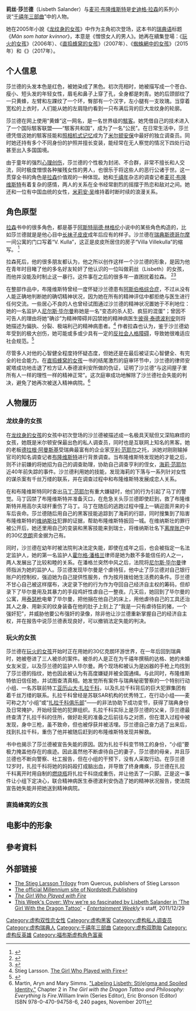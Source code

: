 {{noteTA
|G1=Show
|1=zh-hk:露美·慧柏絲;zh-tw:歐蜜·瑞佩斯;zh-cn:劳米·拉佩斯;
|2=zh-hk:朗妮·瑪娜;zh-tw:魯妮·瑪拉;zh-cn:鲁妮·玛拉;
|3=zh-hk:嘉莉兒·佛伊;zh-tw:克萊兒·芙伊;zh-cn:克莱尔·芙伊;
}}
{{Infobox character
| name = 莉丝·莎兰德
| image = Noomi Rapace as Lisbeth Salander.jpg
| caption = 莉絲·莎蘭德，瑞典版電影系列，由[[露美·慧柏絲|露美·慧柏絲]]飾演
| occupation = 黑客共和国“公民”--[[黑客_(计算机安全)|电脑黑客]]<br>[[米尔顿安保|米尔顿安保]]私人调查员
| gender = [[女|女]]
| astrological sign = [[金牛座|金牛座]]
| nationality = [[瑞典人|瑞典人]]
| alias = 黄蜂
| lbl1 =
| data1 = 岀生於{{birth date|1978|04|30}}
| portrayer = [[露美·慧柏絲|露美·慧柏絲]]{{small|（[[千禧年_(电视剧)|瑞典版]]）}}<br>{{link-en|Tehilla Blad|Tehilla Blad}}{{small|（瑞典版，小孩）}}<br>[[鲁妮·玛拉|鲁妮·玛拉]]{{small|（[[龙纹身的女孩_(2011年电影)|英文版，2011年]]）}}<br>[[克萊兒·芙伊|克萊兒·芙伊]]{{small|（[[蜘蛛網中的女孩_(電影)|英文版，2018年]]）}}
| family = 阿格尼塔·索菲亚·莎兰德 (母亲)<br>亚历山大·扎拉千科 (父亲)<br>凯米拉·莎兰德 (孪生姐姐)<br>罗纳德·尼德曼 (同父异母哥哥)
| series = 「[[千禧年三部曲|千禧年三部曲]]」角色
| first = [[龙纹身的女孩|龙纹身的女孩]]（2005年）
| last = {{link-en|以眼還眼的女孩|The Girl Who Takes an Eye for an Eye}}（2017年）
| creator = [[史迪格·拉森|史迪格·拉森]]
}}
'''莉丝·莎兰德'''（Lisbeth Salander）与[[麦可·布隆维斯特|麦可·布隆维斯特]]是[[史迪格·拉森|史迪格·拉森]]的系列小说“[[千禧年三部曲|千禧年三部曲]]”中的人物。

她在2005年小說《[[龙纹身的女孩|龙纹身的女孩]]》中作为主角初次登场，这本书的[[瑞典语|瑞典语]]标题《''Män som hatar kvinnor''》，本意是《憎恨女人的男人》。她再在續集登場：《[[玩火的女孩|玩火的女孩]]》（2006年）、《[[直捣蜂窝的女孩|直捣蜂窝的女孩]]》（2007年）、《[[蜘蛛網中的女孩|蜘蛛網中的女孩]]》（2015年）和《{{link-en|以眼還眼的女孩|The Girl Who Takes an Eye for an Eye}}》（2017年）。

==个人信息==
莎兰德的头发本色是红色，被她染成了黑色。初次亮相时，她被描写成一个苍白、瘦小、短头发的年轻女性，眉毛和鼻子上穿了孔，全身都是刺青。她的后颈部纹了一只黄蜂，左臂和左踝纹了一个环，臀部有一个汉字，左小腿有一支玫瑰。当穿着宽松的上衣时，人们能从她的左肩隐约看到一只布满后背的巨大龙纹身的轮廓。

莎兰德在网上使用“黄蜂”这一网名，是一名世界级的[[駭客|駭客]]。她凭借自己的技术进入了一个国际駭客联盟——“駭客共和国”，成为了一名“公民”。在日常生活中，莎兰德凭借这她的駭客技能和[[照相机式记忆|照相机式记忆]]成为了[[米尔顿安保|米尔顿安保]]中最好的独立调查员。同时她还持有多个不同身份的护照并擅长变装，能经常在无人察觉的情况下四处行动甚至出入多国国境。

由于童年的强烈[[心理创伤|心理创伤]]，莎兰德的个性极为封闭、不合群，非常不擅长和人交流，同时极度憎恨各种摧残女性的男人，也很乐于将这些人的恶行公诸于世。这一贯穿全书的角色是[[史迪格·拉森|拉森]]价值观的一种体现。她和[[千禧年(杂志)|千禧年]]杂志的调查记者[[麦可·布隆维斯特|麦可·布隆维斯特]]有着复杂的感情，两人的关系在全书经常剧烈的摇摆于热恋和敌对之间。她还和一位有中国血统的女性，[[米莉安·吴|米莉安·吴]]维持着时断时续的浪漫关系。

==角色原型==
[[史迪格·拉森|拉森]]书中的很多角色，都是基于[[阿斯特丽德·林格伦|阿斯特丽德·林格伦]]小说中的某些角色构造的，比如莎兰德就是是他心目中[[长袜子皮皮|长袜子皮皮]]成年后应有的样子。沙兰德在[[瑞典|瑞典]][[斯德哥尔摩|斯德哥尔摩]]一间公寓的门口写着“V. Kulla”，这正是皮皮所居住的房子“Villa Villekulla”的缩写。 <ref name="stieglarsson.com">{{cite web |title=Lisbeth's new apartment |url=http://www.stieglarsson.com/millennium-stockholm-map/lisbeths-new-apartment-1280977 |accessdate=2010-10-29 |archive-url=https://web.archive.org/web/20120602163116/http://www.stieglarsson.com/millennium-stockholm-map/lisbeths-new-apartment-1280977 |archive-date=2012-06-02 |dead-url=yes }}</ref>

拉森死后，他的很多朋友都认为，他之所以创作这样一个沙兰德的形象，是因为他在青年时目睹了他的多名好友轮奸了他认识的一位叫做莉丝（Lisbeth）的女孩，而他并没能及时制止这一暴行。这件事在之后的很多年一直困扰着拉森。 <ref>{{cite web |last=Penny |first=Laurie |url=http://www.newstatesman.com/blogs/laurie-penny/2010/09/women-girl-real-violence |title=Girls, tattoos and men who hate women |publisher=New Statesman |date=2010-09-05 |accessdate=2010-10-19 |archive-date=2019-02-19 |archive-url=https://web.archive.org/web/20190219085833/https://www.newstatesman.com/blogs/laurie-penny/2010/09/women-girl-real-violence |dead-url=no }}</ref><ref>{{cite news | url=http://www.dailymail.co.uk/news/article-1299216/Stieg-Larsson-wrote-novel-The-Girl-Dragon-Tattoo-fuelled-brutal-rape.html | location=London | work=Daily Mail | first=Kurdo | last=Baski | title=How a brutal rape and a lifelong burden of guilt fuelled Girl with the Dragon Tattoo writer Stieg Larsson | date=2010-07-31 | accessdate=2014-08-06 | archive-date=2012-07-23 | archive-url=https://archive.is/20120723063353/http://www.dailymail.co.uk/news/article-1299216/Stieg-Larsson-wrote-novel-The-Girl-Dragon-Tattoo-fuelled-brutal-rape.html | dead-url=no }}</ref>

在整部作品中，布隆维斯特曾经一度怀疑沙兰德患有[[阿斯伯格综合症|阿斯伯格综合症]]，不过从没有人能正确地判断她的确切精神状况，因为她在所有的精神评估中都拒绝与医生进行任何交流。一些居心不良的人也曾经试图通过沙兰德的精神状况置她于不利地位：她的一名监护人[[尼尔斯·毕尔曼|尼尔斯·毕尔曼]]称她是一名“变态的杀人犯、疯狂的混蛋”；曾因不可告人的理由将她“确诊”为精神障碍并囚禁她的精神病医生[[彼得·泰德波利安|彼得·泰德波利安]]则将她描述为偏执、分裂、极端利己的精神病患者。<ref name=TGWPWF>Stieg Larsson. [[The_Girl_Who_Played_with_Fire|The Girl Who Played with Fire]]</ref> 作者拉森也认为，鉴于沙兰德幼年受到的极大创伤，她可能或多或少具有一定的[[反社会人格障碍|反社会人格障碍]]，导致她很难适应社会规范。<ref name=Ryan>{{cite news |title=Pippi Longstocking, With Dragon Tattoo |publisher=[[www.nytimes.com|www.nytimes.com]] |date=2010-05-22 |url=http://www.nytimes.com/2010/05/23/weekinreview/23ryan.html |accessdate=2011-10-17 |first=Pat |last=Ryan |archive-date=2011-12-21 |archive-url=https://web.archive.org/web/20111221150148/http://www.nytimes.com/2010/05/23/weekinreview/23ryan.html |dead-url=no }}</ref>

尽管多人对他的心智健全程度持怀疑态度，但她还是在最后被证实心智健全、有完全的社会能力。在[[直捣蜂窝的女孩|直捣蜂窝的女孩]]一书的结尾激烈的庭审环节中，沙兰德的律师安妮塔成功地击退了检方证人泰德波利安所做的伪证，证明了沙兰德“与这间屋子里所有人一样的理性一样的精神正常”。这次庭审成功地解除了沙兰德社会失能的判决，避免了她再次被送入精神病院。<ref name=Martin_Simms>Martin, Aryn and Mary Simms. [http://media.wiley.com/product_data/excerpt/86/04709475/0470947586-176.pdf "Labeling Lisbeth: Sti(e)gma and Spoiled Identity."] Chapter 2 in ''The Girl with the Dragon Tattoo and Philosophy: Everything Is Fire''.William Irwin (Series Editor), Eric Bronson (Editor) ISBN 978-0-470-94758-6, 240 pages, November 2011</ref>

==人物履历==

===龙纹身的女孩===
在[[龙纹身的女孩|龙纹身的女孩]]的女孩中初次登场的沙兰德被描述成一名极具天赋但又深陷麻烦的女孩，她既是米尔顿安保最出色的私人调查员，同时也是互联网上知名的黑客。她的老板[[德拉根·阿曼斯基|德拉根·阿曼斯基]]受瑞典最富有的企业家[[亨利·范耶尔|亨利·范耶尔]]之托，派她对刚刚输掉官司的知名调查记者[[麦可·布隆维斯特|布隆维斯特]]进行背景调查。当布隆维斯特发现她的才能之后，则不计前嫌的将她招为自己的调查助理，协助自己调查亨利的侄女，[[海莉·范耶尔|海莉·范耶尔]]近40年前失踪的事件。沙兰德利用她的技能，发现海莉的下落与一系列针对女性的谋杀案有千丝万缕的联系，并在调查过程中和布隆维斯特发展成恋人关系。

在和布隆维斯特同时查出[[马丁·范耶尔|马丁·范耶尔]]有重大嫌疑时，他们的行为引起了马丁的警觉。马丁囚禁了布隆维斯特并准备灭口，在危急关头莎兰德即使赶到，救了布隆维斯特并用高尔夫球杆重伤了马丁。马丁在随后的逃跑过程中撞上一辆迎面开来的卡车后丧命。莎兰德随后用自己的黑客技能追踪到了海莉的行踪，同时搜集到了陷害布隆维斯特的[[汉斯·埃瑞克·维纳斯壮|维纳斯壮]]犯罪的证据，帮助布隆维斯特扳回一城。在维纳斯壮的罪行被公开后，她还里用自己的变装和黑客技能来到瑞士，将维纳斯壮名下[[国际金融业务分行|离岸账户]]中的30亿[[瑞典克朗|克朗]]资金据为己有。

同时，沙兰德在幼年时被法院判决法定失能，即使在成年之后，也会被指定一名法定监护人，她的第一名监护人[[霍尔格·潘格兰|霍尔格·潘格兰]]律师是她为数不多能信任的人之一，两人发展出了比较和睦的关系。在潘格兰突然中风之后，法院将[[尼尔斯·毕尔曼|尼尔斯·毕尔曼]]律师指派为她的监护人。莎兰德发现毕尔曼是个虐待狂，他中止了莎兰德对自己银行账户的控制权，强迫她为自己提供性服务，作为按月拨给她生活费的条件。莎兰德不甘心自己被这样摆布，决定录下他的行为作为夺回自己经济自主权的筹码，但却录下了毕尔曼用及其暴力的手段鸡奸性虐自己一整夜。几天后，她回到了毕尔曼的公寓，用[[电枪|泰瑟枪]]电晕了毕尔曼，把他捆在他自己的床上，用他虐待自己的工具还治其人之身、用新买的纹身装备在他的肚子上刻上了“我是一只有虐待狂的猪，一个强奸犯”，并威胁他要公布强奸的录像，除非他让沙兰德重新掌握自己的经济自主权，并在报告中说莎兰德表现良好，可以撤销法定失能的判决。

===玩火的女孩===
莎兰德在[[玩火的女孩|玩火的女孩]]开始时正在用她的30亿克朗环游世界，在一年后回到瑞典时，她被卷进了三人被杀的案件。被杀的人是正在为千禧年撰稿的达格、她的未婚女友米亚，以及莎兰德的监护人毕尔曼。两个现场和被认为是凶器的手枪上均找到了莎兰德的指纹，她也因此被认为有高度嫌疑并被全国通缉。与此同时，布隆维斯特依旧信任她，并试图查清真相。她发觉所有案件与瑞典秘密警察的一个特别行动小组、一名苏联前特工[[亚历山大·扎拉千科|亚历山大·扎拉千科]]，以及扎拉千科背后的巨大犯罪集团有着千丝万缕的联系。扎拉千科曾经是苏联SAR机构的优秀特工，在行动小组——麦可称之为“小组”或“[[扎拉千科俱乐部|扎拉千科俱乐部]]”——的非法协助下成功变节，获得了瑞典身份及日常掩护，开始经营他的犯罪组织。扎拉千科实际上是莎兰德的父亲，莎兰德最终查清了扎拉千科的住所，做好赴死的准备之后前往与之对质，但在潜入过程中被发现，身中三枪，虽不致命，但也被俘获并被活埋。莎兰德自己奋力逃了出来后，找到扎拉千科，重伤了他并被随后赶到的布隆维斯特发现并解救。

书中也揭示了莎兰德被宣告失能的原因。因为扎拉千科变节特工的身份，“小组”要极力掩盖他存在的痕迹。因此虽然他不断虐待自己的妻子，莎兰德的母亲，并且莎兰德也不断向警察、社工报告，但在小组的干预下，没有人采取行动。在莎兰德12岁时，扎拉千科将她的妈妈殴打成脑出血，并导致了终身瘫痪，莎兰德在扎拉千科离开时用自制的[[燃烧瓶|燃烧瓶]]将扎拉千科烧成重伤，并让他丢了一只脚。正是这一事件让小组下定决心，联合精神病医生泰德波利安伪造了她的精神状况报告，使法院宣告她失能并把她送到精神病院。

===直捣蜂窝的女孩===

==电影中的形象==

== 參考資料 ==
{{reflist|2}}

==外部链接==
{{Portal|瑞典|虚构人物}}
* [https://web.archive.org/web/20110202182740/http://www.larssontrilogy.com/ The Stieg Larsson Trilogy] from Quercus, publishers of Stieg Larsson
* [http://www.stieglarsson.se/ The official Millennium site of Nordstedt Publishing] {{Wayback|url=http://www.stieglarsson.se/ |date=20140925101858 }}
* [https://web.archive.org/web/20110201110752/http://www.girlwhoplayedwithfire.co.uk/ ''The Girl Who Played with Fire'']
* [http://popwatch.ew.com/2011/12/29/this-weeks-cover-the-girl-with-the-dragon-tattoo-lisbeth-salander-rooney-mara/ This Week's Cover: Why we're so fascinated by Lisbeth Salander in 'The Girl With the Dragon Tattoo'] {{Wayback|url=http://popwatch.ew.com/2011/12/29/this-weeks-cover-the-girl-with-the-dragon-tattoo-lisbeth-salander-rooney-mara/ |date=20131205082504 }} - ''[[Entertainment_Weekly|Entertainment Weekly]]'s'' staff, 2011/12/29

{{千禧年三部曲}}
{{福布斯虚构角色富豪榜}} 
{{DEFAULTSORT:Salander, Lisbeth}}
[[Category:虚构双性恋女性|Category:虚构双性恋女性]]
[[Category:虚构黑客|Category:虚构黑客]]
[[Category:虚构私人调查员|Category:虚构私人调查员]]
[[Category:虚构瑞典人|Category:虚构瑞典人]]
[[Category:千禧年三部曲|Category:千禧年三部曲]]
[[Category:虚构双胞胎|Category:虚构双胞胎]]
[[Category:虚构反英雄|Category:虚构反英雄]]
[[Category:福布斯虚构角色富豪|Category:福布斯虚构角色富豪]]